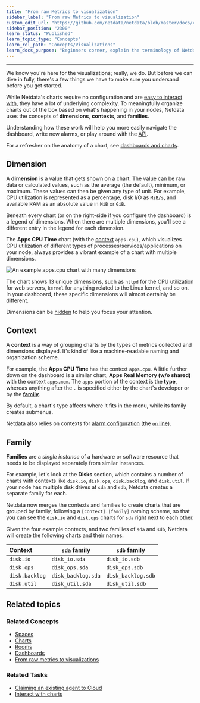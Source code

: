 ```yaml
---
title: "From raw Metrics to visualization"
sidebar_label: "From raw Metrics to visualization"
custom_edit_url: "https://github.com/netdata/netdata/blob/master/docs/concepts/visualizations/from-raw-metrics-to-visualization.md"
sidebar_position: "2300"
learn_status: "Published"
learn_topic_type: "Concepts"
learn_rel_path: "Concepts/Visualizations"
learn_docs_purpose: "Beginners corner, explain the terminology of Netdata's metrics, dimensions, labels, charts, context-instances, composites charts and how all these knitted into dashboards "
---
```



**********************************************************************

We know you're here for the visualizations; really, we do. But before we can dive in fully, there's a few things we have to make sure you undersand before 
you get started. 

While Netdata's charts require no configuration and are [easy to interact with](https://github.com/netdata/netdata/blob/master/docs/dashboard/interact-charts.mdx),
they have a lot of underlying complexity. To meaningfully organize charts out of the box based on what's happening in
your nodes, Netdata uses the concepts of **dimensions**, **contexts**, and **families**. 

Understanding how these work will help you more easily navigate the dashboard, write new
alarms, or play around with the [API](https://github.com/netdata/netdata/blob/master/web/api/README.md).

For a refresher on the anatomy of a chart, see [dashboards and charts](https://github.com/netdata/netdata/blob/master/docs/dashboard/how-dashboard-works.mdx).

## Dimension

A **dimension** is a value that gets shown on a chart. The value can be raw data or calculated values, such as the
average (the default), minimum, or maximum. These values can then be given any type of unit. For example, CPU
utilization is represented as a percentage, disk I/O as `MiB/s`, and available RAM as an absolute value in `MiB` or
`GiB`.

Beneath every chart (or on the right-side if you configure the dashboard) is a legend of dimensions. When there are
multiple dimensions, you'll see a different entry in the legend for each dimension.

The **Apps CPU Time** chart (with the [context](#context) `apps.cpu`), which visualizes CPU utilization of
different types of processes/services/applications on your node, always provides a vibrant example of a chart with
multiple dimensions.

![An example apps.cpu chart with many
dimensions](https://user-images.githubusercontent.com/1153921/114207816-a5cb7400-9911-11eb-8800-06f60b745f9c.png)

The chart shows 13 unique dimensions, such as `httpd` for the CPU utilization for web servers, `kernel` for anything
related to the Linux kernel, and so on. In your dashboard, these specific dimensions will almost certainly be different.

Dimensions can be [hidden](/docs/nightly/operations/interact-with-the-charts) to help you focus your
attention.

## Context

A **context** is a way of grouping charts by the types of metrics collected and dimensions displayed. It's kind of like
a machine-readable naming and organization scheme.

For example, the **Apps CPU Time** has the context `apps.cpu`. A little further down on the dashboard is a similar
chart, **Apps Real Memory (w/o shared)** with the context `apps.mem`. The `apps` portion of the context is the **type**,
whereas anything after the `.` is specified either by the chart's developer or by the [**family**](#family). 

By default, a chart's type affects where it fits in the menu, while its family creates submenus.

Netdata also relies on contexts for [alarm configuration](https://github.com/netdata/netdata/blob/master/docs/monitor/configure-alarms.md) (the [`on`
line](/health/REFERENCE.md#alarm-line-on)).

## Family

**Families** are a _single instance_ of a hardware or software resource that needs to be displayed separately from
similar instances.

For example, let's look at the **Disks** section, which contains a number of charts with contexts like `disk.io`,
`disk.ops`, `disk.backlog`, and `disk.util`.  If your node has multiple disk drives at `sda` and `sdb`, Netdata creates
a separate family for each.

Netdata now merges the contexts and families to create charts that are grouped by family, following a
`[context].[family]` naming scheme, so that you can see the `disk.io` and `disk.ops` charts for `sda` right next to each
other.

Given the four example contexts, and two families of `sda` and `sdb`, Netdata will create the following charts and their
names:

| Context        | `sda` family       | `sdb` family       |
| :------------- | ------------------ | ------------------ |
| `disk.io`      | `disk_io.sda`      | `disk_io.sdb`      |
| `disk.ops`     | `disk_ops.sda`     | `disk_ops.sdb`     |
| `disk.backlog` | `disk_backlog.sda` | `disk_backlog.sdb` |
| `disk.util`    | `disk_util.sda`    | `disk_util.sdb`    |


## Related topics

### **Related Concepts**
- [Spaces](https://github.com/netdata/learn/blob/master/docs/concepts/netdata-cloud/spaces.md)
- [Charts](https://github.com/netdata/learn/blob/master/docs/concepts/netdata-cloud/spaces.md)
- [Rooms](https://github.com/netdata/learn/blob/master/docs/concepts/netdata-cloud/rooms.md)
- [Dashboards](https://github.com/netdata/learn/blob/master/docs/concepts/visualizations/dashboards.md)
- [From raw metrics to visualizations](https://github.com/netdata/learn/blob/master/docs/concepts/visualizations/from-raw-metrics-to-visualization.md)

### Related Tasks
- [Claiming an existing agent to Cloud](/docs/nightly/setup/claim-existing-agent-to-cloud)
- [Interact with charts](https://github.com/netdata/learn/blob/master/docs/tasks/interact-with-the-charts.md)
